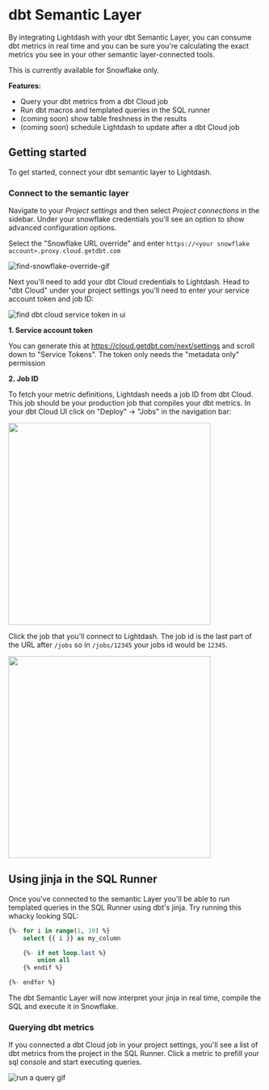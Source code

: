 
# dbt Semantic Layer

By integrating Lightdash with your dbt Semantic Layer, you can consume dbt metrics in real time and you
can be sure
you're calculating the exact metrics you see in your other semantic layer-connected tools.

This is currently available for Snowflake only.

**Features:**

- Query your dbt metrics from a dbt Cloud job
- Run dbt macros and templated queries in the SQL runner
- (coming soon) show table freshness in the results
- (coming soon) schedule Lightdash to update after a dbt Cloud job

## Getting started

To get started, connect your dbt semantic layer to Lightdash.

### Connect to the semantic layer

Navigate to your _Project settings_ and then select _Project connections_ in the sidebar. Under your snowflake
credentials you'll see an option to show advanced configuration options.

Select the "Snowflake URL override" and enter `https://<your snowflake account>.proxy.cloud.getdbt.com`

![find-snowflake-override-gif](assets/find-snowflake-override.gif)

Next you'll need to add your dbt Cloud credentials to Lightdash. Head to "dbt Cloud" under your project settings
you'll need to enter your service account token and job ID:

![find dbt cloud service token in ui](assets/find-dbt-cloud-service-token.gif)

**1. Service account token**

You can generate this at https://cloud.getdbt.com/next/settings and scroll down to
   "Service Tokens". The token only needs the "metadata only" permission

**2. Job ID**

To fetch your metric definitions, Lightdash needs a job ID from dbt Cloud.  This job should be your production job
that compiles your dbt metrics. In your dbt Cloud UI click on "Deploy" -> "Jobs" in the navigation bar:

<img src={FindDbtCloudJob} width="400px" />


Click the job that you'll connect to Lightdash. The job id is the last part of the URL after `/jobs` so in
`/jobs/12345` your jobs id would be `12345`.

<img src={DbtJobUrl} width="400px" />

## Using jinja in the SQL Runner

Once you've connected to the semantic Layer you'll be able to run templated queries in the SQL Runner using dbt's
jinja. Try running this whacky looking SQL:

```sql
{%- for i in range(1, 10) %}
    select {{ i }} as my_column

    {%- if not loop.last %}
        union all
    {% endif %}

{%- endfor %}
```

The dbt Semantic Layer will now interpret your jinja in real time, compile the SQL and execute it in Snowflake.

### Querying dbt metrics

If you connected a dbt Cloud job in your project settings, you'll see a list of dbt metrics from the project in the
SQL Runner. Click a metric to prefill your sql console and start executing queries.

![run a query gif](assets/run-query-dbt-metrics.gif)

